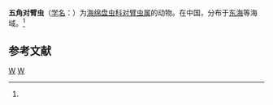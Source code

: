 {{Speciesbox
| genus = Spongobrachium
| species = pentagrama
| authority = (Chen, 1987)<ref name='id9132'>{{cite web| url =http://www.bioinfo.cn/db05/BjdwSpecies.php?action=view&id=9132| title =五角对臂虫| work =《中国动物物种编目数据库》| publisher =中国科学院微生物研究所| author =中国科学院动物研究所| accessdate =2009-04-16| deadurl =yes| archiveurl =https://web.archive.org/web/20160305020622/http://www.bioinfo.cn/db05/BjdwSpecies.php?action=view&id=9132| archivedate =2016-03-05}}</ref>
}}

'''五角对臂虫'''（[[学名|学名]]：{{lang|la|''Spongobrachium pentagrama''}}）为[[海绵盘虫科|海绵盘虫科]][[对臂虫属|对臂虫属]]的动物。在中国，分布于[[东海|东海]]等海域。<ref name='id9132'/>

== 参考文献 ==
{{reflist}}

{{Taxonbar}}

[[Category:1987年描述的动物|W]]
[[Category:对臂虫属|W]]


{{放射虫小作品}}